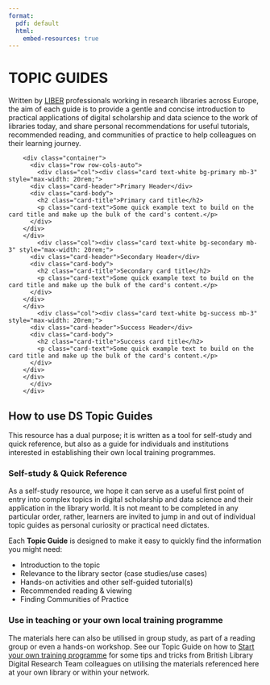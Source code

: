 ```yaml
---
format:
  pdf: default
  html:
    embed-resources: true
---
```

# **TOPIC GUIDES** {.unnumbered .unlisted}

Written by [LIBER](https://libereurope.eu/) professionals working in research libraries across Europe, the aim of each guide is to provide a gentle and concise introduction to practical applications of digital scholarship and data science to the work of libraries today, and share personal recommendations for useful tutorials, recommended reading, and communities of practice to help colleagues on their learning journey.  

```
	<div class="container">
	  <div class="row row-cols-auto">
	    <div class="col"><div class="card text-white bg-primary mb-3" style="max-width: 20rem;">
	  <div class="card-header">Primary Header</div>
	  <div class="card-body">
	    <h2 class="card-title">Primary card title</h2>
	    <p class="card-text">Some quick example text to build on the card title and make up the bulk of the card's content.</p>
	  </div>
	</div>
	</div>
	    <div class="col"><div class="card text-white bg-secondary mb-3" style="max-width: 20rem;">
	  <div class="card-header">Secondary Header</div>
	  <div class="card-body">
	    <h2 class="card-title">Secondary card title</h2>
	    <p class="card-text">Some quick example text to build on the card title and make up the bulk of the card's content.</p>
	  </div>
	</div>
	</div>
	    <div class="col"><div class="card text-white bg-success mb-3" style="max-width: 20rem;">
	  <div class="card-header">Success Header</div>
	  <div class="card-body">
	    <h2 class="card-title">Success card title</h2>
	    <p class="card-text">Some quick example text to build on the card title and make up the bulk of the card's content.</p>
	  </div>
	</div>
	</div>
	  </div>
	</div>
```

## How to use DS Topic Guides

This resource has a dual purpose; it is written as a tool for self-study and quick reference, but also as a guide for individuals and institutions interested in establishing their own local training programmes. 

### Self-study & Quick Reference

As a self-study resource, we hope it can serve as a useful first point of entry into complex topics in digital scholarship and data science and their application in the library world. It is not meant to be completed in any particular order, rather, learners are invited to jump in and out of individual topic guides as personal curiosity or practical need dictates.

Each **Topic Guide** is designed to make it easy to quickly find the information you might need: 

- Introduction to the topic
- Relevance to the library sector (case studies/use cases)
- Hands-on activities and other self-guided tutorial(s)
- Recommended reading & viewing
- Finding Communities of Practice

### Use in teaching or your own local training programme

The materials here can also be utilised in group study, as part of a reading group or even a hands-on workshop. See our Topic Guide on how to [Start your own training programme](dstp.qmd) for some tips and tricks from British Library Digital Research Team colleagues on utilising the materials referenced here at your own library or within your network.

